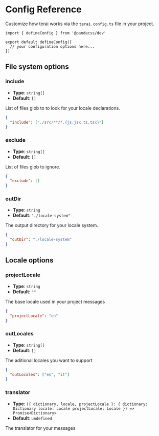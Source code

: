 # Config Reference

Customize how terai works via the `terai.config.ts` file in your project.

```tsx
import { defineConfig } from '@pandacss/dev'

export default defineConfig({
  // your configuration options here...
})
```

## File system options

### include

- **Type**: `string[]`
- **Default**: `[]`

List of files glob to to look for your locale declarations.

```json
{
  "include": ["./src/**/*.{js,jsx,ts,tsx}"]
}
```

### exclude

- **Type**: `string[]`
- **Default**: `[]`

List of files glob to ignore.

```json
{
  "exclude": []
}
```

### outDir

- **Type**: `string`
- **Default**: `"./locale-system"`

The output directory for your locale system.

```json
{
  "outDir": "./locale-system"
}
```

## Locale options

### projectLocale

- **Type**: `string`
- **Default**: `""`

The base locale used in your project messages

```json
{
  "projectLocale": "en"
}
```

### outLocales

- **Type**: `string[]`
- **Default**: `[]`

The aditional locales you want to support

```json
{
  "outLocales": ["es", "it"]
}
```

### translator

- **Type**:
  `({ dictionary, locale, projectLocale }: { dictionary: Dictionary locale: Locale projectLocale: Locale }) => Promise<Dictionary> `
- **Default**: `undefined`

The translator for your messages
